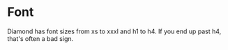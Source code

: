 
<Meta title="Docs/Tokens/Font" />

# Font

Diamond has font sizes from xs to xxxl and h1 to h4. If you end up past h4, that's often a bad sign.

<docs-token-table code={code}></docs-token-table>

<Canvas of={TypographyStories.Headings} />

<Canvas of={TypographyStories.FontSizes} />
